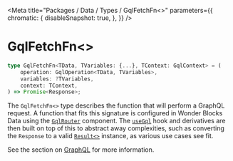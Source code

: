 
<Meta
    title="Packages / Data / Types / GqlFetchFn<>"
    parameters={{
        chromatic: {
            disableSnapshot: true,
        },
    }}
/>

# GqlFetchFn\<>

```ts
type GqlFetchFn<TData, TVariables: {...}, TContext: GqlContext> = (
    operation: GqlOperation<TData, TVariables>,
    variables: ?TVariables,
    context: TContext,
) => Promise<Response>;
```

The `GqlFetchFn<>` type describes the function that will perform a GraphQL request. A function that fits this signature is configured in Wonder Blocks Data using the [`GqlRouter`](/docs/data-exports-gqlrouter--page) component. The [`useGql`](/docs/data-exports-usegql--page) hook and derivatives are then built on top of this to abstract away complexities, such as converting the `Response` to a valid [`Result<>`](/docs/data-types-result--page) instance, as various use cases see fit.

See the section on [GraphQL](/docs/data-graphql--page) for more information.
